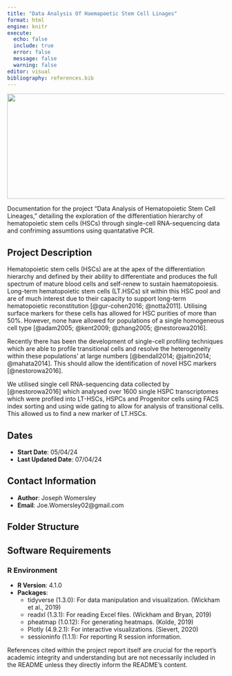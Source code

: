 ```yaml
---
title: "Data Analysis Of Haemapoetic Stem Cell Linages"
format: html
engine: knitr
execute:
  echo: false
  include: true
  error: false
  message: false
  warning: false
editor: visual
bibliography: references.bib
---
```


![](images/Haemopetic stem cell heirarchy.png){fig-align="center" width="607" height="243"}

Documentation for the project "Data Analysis of Hematopoietic Stem Cell Lineages," detailing the exploration of the differentiation hierarchy of hematopoietic stem cells (HSCs) through single-cell RNA-sequencing data and confriming assumtions using quantatative PCR.

## Project Description

Hematopoietic stem cells (HSCs) are at the apex of the differentiation hierarchy and defined by their ability to differentiate and produces the full spectrum of mature blood cells and self-renew to sustain haematopoiesis. Long-term hematopoietic stem cells (LT.HSCs) sit within this HSC pool and are of much interest due to their capacity to support long-term hematopoietic reconstitution [@gur-cohen2016; @notta2011]. Utilising surface markers for these cells has allowed for HSC purities of more than 50%. However, none have allowed for populations of a single homogeneous cell type [@adam2005; @kent2009; @zhang2005; @nestorowa2016].

Recently there has been the development of single-cell profiling techniques which are able to profile transitional cells and resolve the heterogeneity within these populations' at large numbers [@bendall2014; @jaitin2014; @mahata2014]. This should allow the identification of novel HSC markers [@nestorowa2016].

We utilised single cell RNA-sequencing data collected by [@nestorowa2016] which analysed over 1600 single HSPC transcriptomes which were profiled into LT-HSCs, HSPCs and Progenitor cells using FACS index sorting and using wide gating to allow for analysis of transitional cells. This allowed us to find a new marker of LT.HSCs.

## Dates

-   **Start Date**: 05/04/24
-   **Last Updated Date**: 07/04/24

## Contact Information

-   **Author**: Joseph Womersley
-   **Email**: Joe.Womersley02\@gmail.com

## Folder Structure

## Software Requirements

### R Environment

-   **R Version**: 4.1.0
-   **Packages**:
    -   tidyverse (1.3.0): For data manipulation and visualization. (Wickham et al., 2019)
    -   readxl (1.3.1): For reading Excel files. (Wickham and Bryan, 2019)
    -   pheatmap (1.0.12): For generating heatmaps. (Kolde, 2019)
    -   Plotly (4.9.2.1): For interactive visualizations. (Sievert, 2020)
    -   sessioninfo (1.1.1): For reporting R session information.

References cited within the project report itself are crucial for the report's academic integrity and understanding but are not necessarily included in the README unless they directly inform the README's content.

